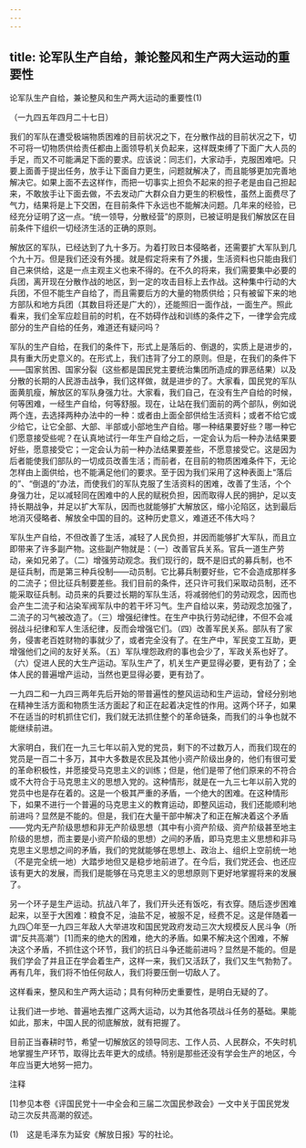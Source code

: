 ```yaml
---
---
---
```

title: 论军队生产自给，兼论整风和生产两大运动的重要性
---



论军队生产自给，兼论整风和生产两大运动的重要性(1)


（一九四五年四月二十七日）

我们的军队在遭受极端物质困难的目前状况之下，在分散作战的目前状况之下，切不可将一切物质供给责任都由上面领导机关负起来，这样既束缚了下面广大人员的手足，而又不可能满足下面的要求。应该说：同志们，大家动手，克服困难吧。只要上面善于提出任务，放手让下面自力更生，问题就解决了，而且能够更加完善地解决它。如果上面不去这样作，而把一切事实上担负不起来的担子老是由自己担起来，不敢放手让下面去做，不去发动广大群众自力更生的积极性，虽然上面费尽了气力，结果将是上下交困，在目前条件下永远也不能解决问题。几年来的经验，已经充分证明了这一点。“统一领导，分散经营”的原则，已被证明是我们解放区在目前条件下组织一切经济生活的正确的原则。

解放区的军队，已经达到了九十多万。为着打败日本侵略者，还需要扩大军队到几个九十万。但是我们还没有外援。就是假定将来有了外援，生活资料也只能由我们自己来供给，这是一点主观主义也来不得的。在不久的将来，我们需要集中必要的兵团，离开现在分散作战的地区，到一定的攻击目标上去作战。这种集中行动的大兵团，不但不能生产自给了，而且需要后方的大量的物质供给；只有被留下来的地方部队和地方兵团（其数目将还是广大的），还能照旧一面作战，一面生产。照此看来，我们全军应趁目前的时机，在不妨碍作战和训练的条件之下，一律学会完成部分的生产自给的任务，难道还有疑问吗？

军队的生产自给，在我们的条件下，形式上是落后的、倒退的，实质上是进步的，具有重大历史意义的。在形式上，我们违背了分工的原则。但是，在我们的条件下——国家贫困、国家分裂（这些都是国民党主要统治集团所造成的罪恶结果）以及分散的长期的人民游击战争，我们这样做，就是进步的了。大家看，国民党的军队面黄肌瘦，解放区的军队身强力壮。大家看，我们自己，在没有生产自给的时候，何等困难，一经生产自给，何等舒服。现在，让站在我们面前的两个部队，例如说两个连，去选择两种办法中的一种：或者由上面全部供给生活资料；或者不给它或少给它，让它全部、大部、半部或小部地生产自给。哪一种结果要好些？哪一种它们愿意接受些呢？在认真地试行一年生产自给之后，一定会认为后一种办法结果要好些，愿意接受它；一定会认为前一种办法结果要差些，不愿意接受它。这是因为后者能使我们部队的一切成员改善生活；而前者，在目前的物质困难条件下，无论怎样由上面供给，也不能满足他们的要求。至于因为我们采用了这种表面上“落后的”、“倒退的”办法，而使我们的军队克服了生活资料的困难，改善了生活，个个身强力壮，足以减轻同在困难中的人民的赋税负担，因而取得人民的拥护，足以支持长期战争，并足以扩大军队，因而也就能够扩大解放区，缩小沦陷区，达到最后地消灭侵略者、解放全中国的目的。这种历史意义，难道还不伟大吗？

军队生产自给，不但改善了生活，减轻了人民负担，并因而能够扩大军队，而且立即带来了许多副产物。这些副产物就是：（一）改善官兵关系。官兵一道生产劳动，亲如兄弟了。（二）增强劳动观念。我们现行的，既不是旧式的募兵制，也不是征兵制，而是第三种兵役制——动员制。它比募兵制要好些，它不会造成那样多的二流子；但比征兵制要差些。我们目前的条件，还只许可我们采取动员制，还不能采取征兵制。动员来的兵要过长期的军队生活，将减弱他们的劳动观念，因而也会产生二流子和沾染军阀军队中的若干坏习气。生产自给以来，劳动观念加强了，二流子的习气被改造了。（三）增强纪律性。在生产中执行劳动纪律，不但不会减弱战斗纪律和军人生活纪律，反而会增强它们。（四）改善军民关系。部队有了家务，侵害老百姓财物的事就少了，或者完全没有了。在生产中，军民变工互助，更增强他们之间的友好关系。（五）军队埋怨政府的事也会少了，军政关系也好了。（六）促进人民的大生产运动。军队生产了，机关生产更显得必要，更有劲了；全体人民的普遍增产运动，当然也更显得必要，更有劲了。

一九四二和一九四三两年先后开始的带普遍性的整风运动和生产运动，曾经分别地在精神生活方面和物质生活方面起了和正在起着决定性的作用。这两个环子，如果不在适当的时机抓住它们，我们就无法抓住整个的革命链条，而我们的斗争也就不能继续前进。

大家明白，我们在一九三七年以前入党的党员，剩下的不过数万人，而我们现在的党员是一百二十多万，其中大多数是农民及其他小资产阶级出身的，他们有很可爱的革命积极性，并愿接受马克思主义的训练；但是，他们是带了他们原来的不符合或不大符合于马克思主义的思想入党的。这种情形，就是在一九三七年以前入党的党员中也是存在着的。这是一个极其严重的矛盾，一个绝大的困难。在这种情形下，如果不进行一个普遍的马克思主义的教育运动，即整风运动，我们还能顺利地前进吗？显然是不能的。但是，我们在大量干部中解决了和正在解决着这个矛盾——党内无产阶级思想和非无产阶级思想（其中有小资产阶级、资产阶级甚至地主阶级的思想，而主要是小资产阶级的思想）之间的矛盾，即马克思主义思想和非马克思主义思想之间的矛盾，我们的党就能够在思想上、政治上、组织上空前统一地（不是完全统一地）大踏步地但又是稳步地前进了。在今后，我们党还会、也还应该有更大的发展，而我们是能够在马克思主义的思想原则下更好地掌握将来的发展了。

另一个环子是生产运动。抗战八年了，我们开头还有饭吃，有衣穿。随后逐步困难起来，以至于大困难：粮食不足，油盐不足，被服不足，经费不足。这是伴随着一九四〇年至一九四三年敌人大举进攻和国民党政府发动三次大规模反人民斗争（所谓“反共高潮”）[1]而来的绝大的困难，绝大的矛盾。如果不解决这个困难，不解决这个矛盾，不抓住这个环节，我们的抗日斗争还能前进吗？显然是不能的。但是我们学会了并且正在学会着生产，这样一来，我们又活跃了，我们又生气勃勃了。再有几年，我们将不怕任何敌人，我们将要压倒一切敌人了。

这样看来，整风和生产两大运动；具有何种历史重要性，是明白无疑的了。

让我们进一步地、普遍地去推广这两大运动，以为其他各项战斗任务的基础。果能如此，那末，中国人民的彻底解放，就有把握了。

目前正当春耕时节，希望一切解放区的领导同志、工作人员、人民群众，不失时机地掌握生产环节，取得比去年更大的成绩。特别是那些还没有学会生产的地区，今年应当更大地努一把力。

注释

[1]参见本卷《评国民党十一中全会和三届二次国民参政会》一文中关于国民党发动三次反共高潮的叙述。

(1)　这是毛泽东为延安《解放日报》写的社论。
